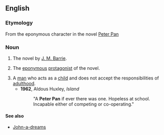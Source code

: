==English==

===Etymology===
From the eponymous character in the novel [[w:Peter Pan|Peter Pan]]

===Noun===
{{en-noun|sg=[[Peter]] [[Pan]]}}

# {{context|books}} The novel by [[w:J. M. Barrie|J. M. Barrie]].
# {{character}} The [[eponymous]] [[protagonist]] of the novel.
# A [[man]] who acts as a [[child]] and does not accept the responsibilities of [[adulthood]].
#*'''1962''', Aldous Huxley, ''Island''
#*:"A '''Peter Pan''' if ever there was one. Hopeless at school. Incapable either of competing or co-operating."

====See also====
* [[John-a-dreams]]